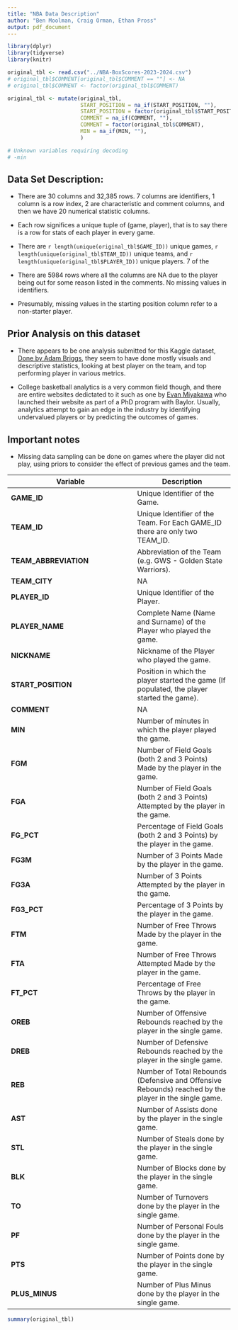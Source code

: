 ```yaml
---
title: "NBA Data Description"
author: "Ben Moolman, Craig Orman, Ethan Pross"
output: pdf_document
---
```


```r
library(dplyr)
library(tidyverse)
library(knitr)

original_tbl <- read.csv("../NBA-BoxScores-2023-2024.csv")
# original_tbl$COMMENT[original_tbl$COMMENT == ""] <- NA
# original_tbl$COMMENT <- factor(original_tbl$COMMENT)

original_tbl <- mutate(original_tbl,
                       START_POSITION = na_if(START_POSITION, ""),
                       START_POSITION = factor(original_tbl$START_POSITION),
                       COMMENT = na_if(COMMENT, ""),
                       COMMENT = factor(original_tbl$COMMENT),
                       MIN = na_if(MIN, ""),
                       )

# Unknown variables requiring decoding
# -min

```

## Data Set Description:

  + There are 30 columns and 32,385 rows. 7 columns are identifiers, 1 column is a row index, 2 are characteristic and comment columns, and then we have 20 numerical statistic columns.
  
  + Each row significes a unique tuple of (game, player), that is to say there is a row for stats of each player in every game. 
  
  + There are `r length(unique(original_tbl$GAME_ID))` unique games, `r length(unique(original_tbl$TEAM_ID))` unique teams, and `r length(unique(original_tbl$PLAYER_ID))` unique players. 7 of the 

  + There are 5984 rows where all the columns are NA due to the player being out for some reason listed in the comments. No missing values in identifiers. 
  
  + Presumably, missing values in the starting position column refer to a non-starter player.
  
## Prior Analysis on this dataset

  + There appears to be one analysis submitted for this Kaggle dataset, [Done by Adam Briggs](https://www.kaggle.com/code/adambriggs/nba-exploratory-data-analysis), they seem to have done mostly visuals and descriptive statistics, looking at best player on the team, and top performing player in various metrics. 
  
  + College basketball analytics is a very common field though, and there are entire websites dedictated to it such as one by [Evan Miyakawa](https://evanmiya.com/) who launched their website as part of a PhD program with Baylor. Usually, analytics attempt to gain an edge in the industry by identifying undervalued players or by predicting the outcomes of games.
  
## Important notes

  + Missing data sampling can be done on games where the player did not play, using priors to consider the effect of previous games and the team.

| Variable              | Description |
|-----------------      |-------------|
| **GAME_ID**           | Unique Identifier of the Game. |
| **TEAM_ID**           | Unique Identifier of the Team. For Each GAME_ID there are only two TEAM_ID. |
| **TEAM_ABBREVIATION** | Abbreviation of the Team (e.g. GWS - Golden State Warriors). |
| **TEAM_CITY**         |  NA |
| **PLAYER_ID**         | Unique Identifier of the Player. |
| **PLAYER_NAME**       | Complete Name (Name and Surname) of the Player who played the game. |
| **NICKNAME**          | Nickname of the Player who played the game. |
| **START_POSITION**    | Position in which the player started the game (If populated, the player started the game). |
| **COMMENT**           |  NA |
| **MIN**               | Number of minutes in which the player played the game. |
| **FGM**               | Number of Field Goals (both 2 and 3 Points) Made by the player in the game. |
| **FGA**               | Number of Field Goals (both 2 and 3 Points) Attempted by the player in the game. |
| **FG_PCT**            | Percentage of Field Goals (both 2 and 3 Points) by the player in the game. |
| **FG3M**              | Number of 3 Points Made by the player in the game. |
| **FG3A**              | Number of 3 Points Attempted by the player in the game. |
| **FG3_PCT**           | Percentage of 3 Points by the player in the game. |
| **FTM**               | Number of Free Throws Made by the player in the game. |
| **FTA**               | Number of Free Throws Attempted Made by the player in the game. |
| **FT_PCT**            | Percentage of Free Throws by the player in the game. |
| **OREB**              | Number of Offensive Rebounds reached by the player in the single game. |
| **DREB**              | Number of Defensive Rebounds reached by the player in the single game. |
| **REB**               | Number of Total Rebounds (Defensive and Offensive Rebounds) reached by the player in the single game. |
| **AST**               | Number of Assists done by the player in the single game. |
| **STL**               | Number of Steals done by the player in the single game. |
| **BLK**               | Number of Blocks done by the player in the single game. |
| **TO**                | Number of Turnovers done by the player in the single game. |
| **PF**                | Number of Personal Fouls done by the player in the single game. |
| **PTS**               | Number of Points done by the player in the single game. |
| **PLUS_MINUS**        | Number of Plus Minus done by the player in the single game. |


```r
summary(original_tbl)
```


